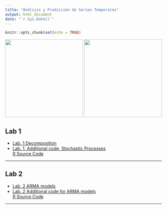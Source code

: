 ```yaml
---
title: "Análisis y Predicción de Series Temporales"
output: html_document
date: "`r Sys.Date()`"
---
```


```r
knitr::opts_chunk$set(echo = TRUE)
```

![](QR.png){height=250px} ![](Colibri-Canada.jpg){height=250px}

## Lab 1

+ [Lab. 1 Decomposition](Lab_1_Decomposition_v2_grupoB.html)
+ [Lab. 1. Additional code, Stochastic Processes](Lab_1a_StochasticProcesses_grupoB.html)  
  [R Source Code](Lab_1a_StochasticProcesses_grupoB .R)

<hr>

## Lab 2

+ [Lab. 2 ARMA models](Lab_2_ARMA_grupoB.html)
+ [Lab. 2 Additional code for ARMA models](Lab_2_ARMA_grupoB_additional.html)  
  [R Source Code](Lab_2_ARMA_grupoB_additional.R)

<hr>
